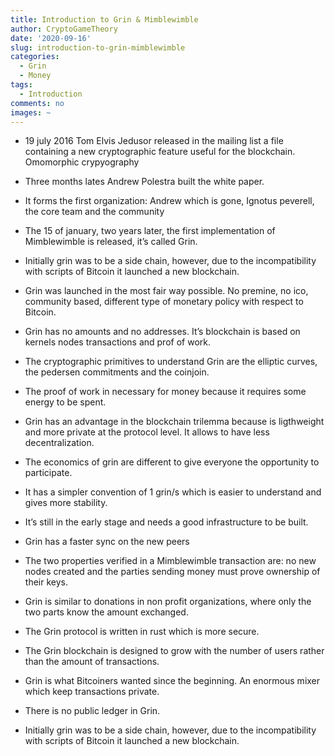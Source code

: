 ```yaml
---
title: Introduction to Grin & Mimblewimble
author: CryptoGameTheory
date: '2020-09-16'
slug: introduction-to-grin-mimblewimble
categories:
  - Grin
  - Money
tags:
  - Introduction
comments: no
images: ~
---
```


- 19 july 2016 Tom Elvis Jedusor released in the mailing list a file containing a new cryptographic feature useful for the blockchain. Omomorphic crypyography 

- Three months lates Andrew Polestra built the white paper.

- It forms the first organization: Andrew which is gone, Ignotus peverell, the core team and the community

- The 15 of january, two years later, the first implementation of Mimblewimble is released, it's called Grin.

- Initially grin was to be a side chain, however, due to the incompatibility with scripts of Bitcoin it launched a new blockchain.

- Grin was launched in the most fair way possible. No premine, no ico, community based, different type of monetary policy with respect to Bitcoin.

- Grin has no amounts and no addresses. It's blockchain is based on kernels nodes transactions and prof of work. 

- The cryptographic primitives to understand Grin are the elliptic curves, the pedersen commitments and the coinjoin.

- The proof of work in necessary for money because it requires some energy to be spent.

- Grin has an advantage in the blockchain trilemma because is ligthweight and more private at the protocol level. It allows to have less decentralization.

- The economics of grin are different to give everyone the opportunity to participate.

- It has a simpler convention of 1 grin/s which is easier to understand and gives more stability.

- It's still in the early stage and needs a good infrastructure to be built.

- Grin has a faster sync on the new peers 

- The two properties verified in a Mimblewimble transaction are: no new nodes created and the parties sending money must prove ownership of their keys.

- Grin is similar to donations in non profit organizations, where only the two parts know the amount exchanged.

- The Grin protocol is written in rust which is more secure.

- The Grin blockchain is designed to grow with the number of users rather than the amount of transactions.

- Grin is what Bitcoiners wanted since the beginning. An enormous mixer which keep transactions private. 

- There is no public ledger in Grin.

- Initially grin was to be a side chain, however, due to the incompatibility with scripts of Bitcoin it launched a new blockchain.